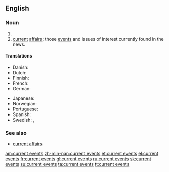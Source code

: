 ==English==

===Noun===
{{infl|en|noun|head=[[current]] [[events]]|plural}}

# {{plural of|[[current event]]}}
# [[current]] [[affairs]]; those [[event]]s and issues of interest currently found in the news.

====Translations====
{{trans-top|news items}}
* Danish: {{t-|da|aktuelle begivenheder}}
* Dutch: {{t|nl|actualiteiten}}
* Finnish: {{t|fi|nykyiset tapahtumat}}
* French: {{t+|fr|actualités}}
* German: {{t|de|aktuelle Veranstaltungen}}
{{trans-mid}}
* Japanese: {{t-|ja|時事|tr=jiji}}
* Norwegian: {{t|no|aktuelle hendelser}}
* Portuguese: {{t|pt|eventos atuais}}
* Spanish: {{t|es|acontecimientos de actualidad}}
* Swedish: {{t|sv|aktualiteter|p}},  {{t|sv|aktuella händelser|p}}
{{trans-bottom}}

===See also===
*[[current affairs]]

[[am:current events]]
[[zh-min-nan:current events]]
[[et:current events]]
[[el:current events]]
[[fr:current events]]
[[gl:current events]]
[[ru:current events]]
[[sk:current events]]
[[su:current events]]
[[ta:current events]]
[[tt:current events]]